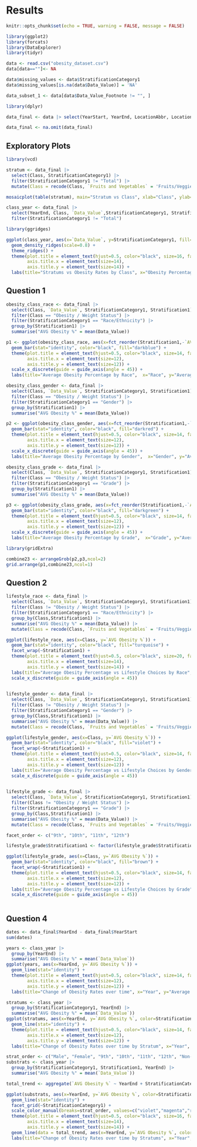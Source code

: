 # Results


```r
knitr::opts_chunk$set(echo = TRUE, warning = FALSE, message = FALSE)
```


```r
library(ggplot2)
library(forcats)
library(DataExplorer)
library(tidyr)

data <- read.csv("obesity_dataset.csv")
data[data==""]<- NA

data$missing_values <- data$StratificationCategory1
data$missing_values[is.na(data$Data_Value)] = 'NA'

data_subset_1 <- data[data$Data_Value_Footnote != "", ]
```


```r
library(dplyr)

data_final <- data |> select(YearStart, YearEnd, LocationAbbr, LocationDesc, Class, Question, Data_Value, Sample_Size, Stratification1, StratificationCategory1)

data_final <- na.omit(data_final)
```


## Exploratory Plots

```r
library(vcd)

stratum <- data_final |> 
  select(Class, StratificationCategory1) |>
  filter(StratificationCategory1 != "Total") |>
  mutate(Class = recode(Class, `Fruits and Vegetables` = 'Fruits/Veggies', `Physical Activity` = 'Phys. Activity', `Sugar Drinks` =  'Sugar Drinks', `Television Viewing` = "Watching TV"))

mosaicplot(table(stratum), main="Stratum vs Class", xlab="Class", ylab="Stratum")

```


```r
class_year <- data_final |> 
  select(YearEnd, Class, `Data_Value`,StratificationCategory1, Stratification1) |>
  filter(StratificationCategory1 != "Total")

library(ggridges)

ggplot(class_year, aes(x=`Data_Value`, y=StratificationCategory1, fill=Class)) +
  geom_density_ridges(scale=0.8) +
  theme_ridges() +
  theme(plot.title = element_text(hjust=0.5, color="black", size=16, face="bold"),
        axis.title.x = element_text(size=14),
        axis.title.y = element_text(size=14)) +
  labs(title="Stratums vs Obesity Rates by Class", x="Obesity Percentage", y="Stratum")
```


## Question 1

```r
obesity_class_race <- data_final |> 
  select(Class, `Data_Value`, StratificationCategory1, Stratification1) |> 
  filter(Class == "Obesity / Weight Status") |> 
  filter(StratificationCategory1 == "Race/Ethnicity") |>
  group_by(Stratification1) |>
  summarise("AVG Obesity %" = mean(Data_Value))

p1 <- ggplot(obesity_class_race, aes(x=fct_reorder(Stratification1,-`AVG Obesity %`), y=`AVG Obesity %`)) +
  geom_bar(stat="identity", color="black", fill="darkblue") +
  theme(plot.title = element_text(hjust=0.5, color="black", size=14, face="bold"),
        axis.title.x = element_text(size=12),
        axis.title.y = element_text(size=12)) +
  scale_x_discrete(guide = guide_axis(angle = 45)) +
  labs(title="Average Obesity Percentage by Race",  x="Race", y="Average Obesity %")
```


```r
obesity_class_gender <- data_final |> 
  select(Class, `Data_Value`, StratificationCategory1, Stratification1) |> 
  filter(Class == "Obesity / Weight Status") |> 
  filter(StratificationCategory1 == "Gender") |>
  group_by(Stratification1) |>
  summarise("AVG Obesity %" = mean(Data_Value))

p2 <- ggplot(obesity_class_gender, aes(x=fct_reorder(Stratification1,-`AVG Obesity %`), y=`AVG Obesity %`)) +
  geom_bar(stat="identity", color="black", fill="darkred") +
  theme(plot.title = element_text(hjust=0.5, color="black", size=14, face="bold"),
        axis.title.x = element_text(size=12),
        axis.title.y = element_text(size=12)) +
  scale_x_discrete(guide = guide_axis(angle = 45)) +
  labs(title="Average Obesity Percentage by Gender",  x="Gender", y="Average Obesity %")
```


```r
obesity_class_grade <- data_final |> 
  select(Class, `Data_Value`, StratificationCategory1, Stratification1) |> 
  filter(Class == "Obesity / Weight Status") |> 
  filter(StratificationCategory1 == "Grade") |>
  group_by(Stratification1) |>
  summarise("AVG Obesity %" = mean(Data_Value))

p3 <- ggplot(obesity_class_grade, aes(x=fct_reorder(Stratification1,-`AVG Obesity %`), y=`AVG Obesity %`)) +
  geom_bar(stat="identity", color="black", fill="darkgreen") +
  theme(plot.title = element_text(hjust=0.5, color="black", size=14, face="bold"),
        axis.title.x = element_text(size=12),
        axis.title.y = element_text(size=12)) +
  scale_x_discrete(guide = guide_axis(angle = 45)) +
  labs(title="Average Obesity Percentage by Grade",  x="Grade", y="Average Obesity %")
```


```r
library(gridExtra)

combine23 <- arrangeGrob(p2,p3,ncol=2)
grid.arrange(p1,combine23,ncol=1)

```


## Question 2

```r
lifestyle_race <- data_final |>
  select(Class, `Data_Value`, StratificationCategory1, Stratification1) |> 
  filter(Class != "Obesity / Weight Status") |> 
  filter(StratificationCategory1 == "Race/Ethnicity") |>
  group_by(Class,Stratification1) |>
  summarise("AVG Obesity %" = mean(Data_Value)) |>
  mutate(Class = recode(Class, `Fruits and Vegetables` = 'Fruits/Veggies', `Physical Activity` = 'Phys. Activity', `Sugar Drinks` =  'Sugar Drinks', `Television Viewing` = "Watching TV"))

ggplot(lifestyle_race, aes(x=Class, y=`AVG Obesity %`)) +
  geom_bar(stat="identity", color="black", fill="turquoise") +
  facet_wrap(~Stratification1) +
  theme(plot.title = element_text(hjust=0.5, color="black", size=20, face="bold"),
        axis.title.x = element_text(size=14),
        axis.title.y = element_text(size=14)) +
  labs(title="Average Obesity Percentage vs Lifestyle Choices by Race", x="Lifestyle Choice", y="Average Obesity %") +
  scale_x_discrete(guide = guide_axis(angle = 45))
  
```


```r
lifestyle_gender <- data_final |>
  select(Class, `Data_Value`, StratificationCategory1, Stratification1) |> 
  filter(Class != "Obesity / Weight Status") |> 
  filter(StratificationCategory1 == "Gender") |>
  group_by(Class,Stratification1) |>
  summarise("AVG Obesity %" = mean(Data_Value)) |>
  mutate(Class = recode(Class, `Fruits and Vegetables` = 'Fruits/Veggies', `Physical Activity` = 'Phys. Activity', `Sugar Drinks` =  'Sugar Drinks', `Television Viewing` = "Watching TV"))

ggplot(lifestyle_gender, aes(x=Class, y=`AVG Obesity %`)) +
  geom_bar(stat="identity", color="black", fill="violet") +
  facet_wrap(~Stratification1) +
  theme(plot.title = element_text(hjust=0.5, color="black", size=14, face="bold"),
        axis.title.x = element_text(size=12),
        axis.title.y = element_text(size=12)) +
  labs(title="Average Obesity Percentage vs Lifestyle Choices by Gender", x="Lifestyle Choice", y="Average Obesity %") +
  scale_x_discrete(guide = guide_axis(angle = 45))
  
```


```r
lifestyle_grade <- data_final |>
  select(Class, `Data_Value`, StratificationCategory1, Stratification1) |> 
  filter(Class != "Obesity / Weight Status") |> 
  filter(StratificationCategory1 == "Grade") |>
  group_by(Class,Stratification1) |>
  summarise("AVG Obesity %" = mean(Data_Value)) |>
  mutate(Class = recode(Class, `Fruits and Vegetables` = 'Fruits/Veggies', `Physical Activity` = 'Phys. Activity', `Sugar Drinks` =  'Sugar Drinks', `Television Viewing` = "Watching TV"))

facet_order <- c("9th", "10th", "11th", "12th")

lifestyle_grade$Stratification1 <- factor(lifestyle_grade$Stratification1, levels=facet_order)

ggplot(lifestyle_grade, aes(x=Class, y=`AVG Obesity %`)) +
  geom_bar(stat="identity", color="black", fill="brown") +
  facet_wrap(~Stratification1) +
  theme(plot.title = element_text(hjust=0.5, color="black", size=14, face="bold"),
        axis.title.x = element_text(size=12),
        axis.title.y = element_text(size=12)) +
  labs(title="Average Obesity Percentage vs Lifestyle Choices by Grade", x="Lifestyle Choice", y="Average Obesity %") +
  scale_x_discrete(guide = guide_axis(angle = 45))
  
```


## Question 4

```r
dates <- data_final$YearEnd - data_final$YearStart
sum(dates)
```

```r
years <- class_year |> 
  group_by(YearEnd) |> 
  summarise("AVG Obesity %" = mean(`Data_Value`))
ggplot(years, aes(x=YearEnd, y=`AVG Obesity %`)) +
  geom_line(stat="identity") +
  theme(plot.title = element_text(hjust=0.5, color="black", size=14, face="bold"),
        axis.title.x = element_text(size=12),
        axis.title.y = element_text(size=12)) +
  labs(title="Change of Obesity Rates over time", x="Year", y="Average Obesity %")

```


```r
stratums <- class_year |> 
  group_by(StratificationCategory1, YearEnd) |> 
  summarise("AVG Obesity %" = mean(`Data_Value`)) 
ggplot(stratums, aes(x=YearEnd, y=`AVG Obesity %`, color=StratificationCategory1)) +
  geom_line(stat="identity") +
  theme(plot.title = element_text(hjust=0.5, color="black", size=14, face="bold"),
        axis.title.x = element_text(size=12),
        axis.title.y = element_text(size=12)) +
  labs(title="Change of Obesity Rates over time by Stratum", x="Year", y="Average Obesity %", color="Stratification Category")


```


```r
strat_order <- c("Male", "Female", "9th", "10th", "11th", "12th", "Non-Hispanic Black", "American Indian/Alaska Native", "Hawaiian/Pacific Islander", "Hispanic", "2 or more races", "Non-Hispanic White", "Asian","Total")
substrats <- class_year |> 
  group_by(StratificationCategory1, Stratification1, YearEnd) |> 
  summarise("AVG Obesity %" = mean(`Data_Value`)) 

total_trend <- aggregate(`AVG Obesity %` ~ YearEnd + StratificationCategory1, data = substrats, FUN = mean)

ggplot(substrats, aes(x=YearEnd, y=`AVG Obesity %`, color=Stratification1)) +
  geom_line(stat="identity") +
  facet_grid(~StratificationCategory1) + 
  scale_color_manual(breaks=strat_order, values=c("violet","magenta","red","orange","yellow","green","cyan","cornflowerblue","blue","darkblue","purple","brown","grey","black")) + 
  theme(plot.title = element_text(hjust=0.5, color="black", size=16, face="bold"),
        axis.title.x = element_text(size=14),
        axis.title.y = element_text(size=14)) +
  geom_line(data = total_trend, aes(x=YearEnd, y=`AVG Obesity %`, color="Total"), linetype = "dashed") +
  labs(title="Change of Obesity Rates over time by Stratums", x="Year", y="Average Obesity %", color="Sub-Stratifications") 

```

